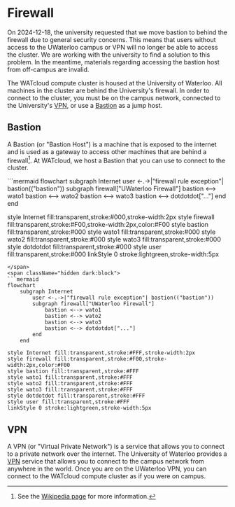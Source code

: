 
# Firewall

<Callout type="warning">
On 2024-12-18, the university requested that we move bastion to behind the firewall due to general security concerns.
This means that users without access to the UWaterloo campus or VPN will no longer be able to access the cluster.
We are working with the university to find a solution to this problem.
In the meantime, materials regarding accessing the bastion host from off-campus are invalid.
</Callout>

The WATcloud compute cluster is housed at the University of Waterloo. All machines in the cluster are behind the University's firewall.
In order to connect to the cluster, you must be on the campus network, connected to the University's [VPN][uw-vpn], or use a
[Bastion](#bastion) as a jump host.

[uw-vpn]: https://uwaterloo.atlassian.net/wiki/spaces/ISTKB/pages/262012980/Virtual+Private+Network+VPN

## Bastion

A Bastion (or "Bastion Host") is a machine that is exposed to the internet and is used as a gateway to access other machines that are
behind a firewall[^bastion]. At WATcloud, we host a Bastion that you can use to connect to the cluster.

[^bastion]: See the [Wikipedia page](https://en.wikipedia.org/wiki/Bastion_host) for more information.

<span className="dark:hidden">
```mermaid
flowchart
	subgraph Internet
		user <-.->|"firewall rule exception"| bastion(("bastion"))
		subgraph firewall["UWaterloo Firewall"]
			bastion <--> wato1
			bastion <--> wato2
			bastion <--> wato3
			bastion <--> dotdotdot["..."]
		end
	end

style Internet fill:transparent,stroke:#000,stroke-width:2px
style firewall fill:transparent,stroke:#F00,stroke-width:2px,color:#F00
style bastion fill:transparent,stroke:#000
style wato1 fill:transparent,stroke:#000
style wato2 fill:transparent,stroke:#000
style wato3 fill:transparent,stroke:#000
style dotdotdot fill:transparent,stroke:#000
style user fill:transparent,stroke:#000
linkStyle 0 stroke:lightgreen,stroke-width:5px
```
</span>
<span className="hidden dark:block">
```mermaid
flowchart
	subgraph Internet
		user <-.->|"firewall rule exception"| bastion(("bastion"))
		subgraph firewall["UWaterloo Firewall"]
			bastion <--> wato1
			bastion <--> wato2
			bastion <--> wato3
			bastion <--> dotdotdot["..."]
		end
	end

style Internet fill:transparent,stroke:#FFF,stroke-width:2px
style firewall fill:transparent,stroke:#F00,stroke-width:2px,color:#F00
style bastion fill:transparent,stroke:#FFF
style wato1 fill:transparent,stroke:#FFF
style wato2 fill:transparent,stroke:#FFF
style wato3 fill:transparent,stroke:#FFF
style dotdotdot fill:transparent,stroke:#FFF
style user fill:transparent,stroke:#FFF
linkStyle 0 stroke:lightgreen,stroke-width:5px
```
</span>

## VPN

A VPN (or "Virtual Private Network") is a service that allows you to connect to a private network over the internet.
The University of Waterloo provides a [VPN][uw-vpn] service that allows you to connect to the campus network from anywhere
in the world. Once you are on the UWaterloo VPN, you can connect to the WATcloud compute cluster as if you were on campus.

[uw-vpn]: https://uwaterloo.atlassian.net/wiki/spaces/ISTKB/pages/262012980/Virtual+Private+Network+VPN


